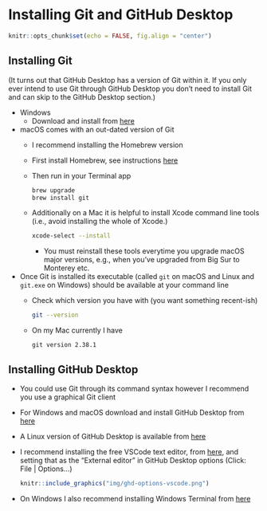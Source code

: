 # Installing Git and GitHub Desktop

```r
knitr::opts_chunk$set(echo = FALSE, fig.align = "center")
```

## Installing Git

(It turns out that GitHub Desktop has a version of Git within it. If you only ever intend to use Git through GitHub Desktop you don't need to install Git and can skip to the GitHub Desktop section.)

- Windows
  - Download and install from [here](https://git-scm.com/download/win)
- macOS comes with an out-dated version of Git
  - I recommend installing the Homebrew version 
  - First install Homebrew, see instructions [here](https://brew.sh/)
  - Then run in your Terminal app  
    ```bash
    brew upgrade
    brew install git
    ```  
  - Additionally on a Mac it is helpful to install Xcode command line tools (i.e., avoid installing the whole of Xcode.)    
    ```bash
    xcode-select --install
    ```  
    - You must reinstall these tools everytime you upgrade macOS major versions, e.g., when you've upgraded from Big Sur to Monterey etc.
- Once Git is installed its executable (called `git` on macOS and Linux and `git.exe` on Windows) should be available at your command line
  - Check which version you have with (you want something recent-ish)  
    ```bash
    git --version
    ```  
  - On my Mac currently I have  
    ```
    git version 2.38.1
    ```  

## Installing GitHub Desktop

- You could use Git through its command syntax however I recommend you use a graphical Git client
- For Windows and macOS download and install GitHub Desktop from [here](https://desktop.github.com/)
- A Linux version of GitHub Desktop is available from [here](https://github.com/shiftkey/desktop/)
- I recommend installing the free VSCode text editor, from [here](https://code.visualstudio.com/), and setting that as the "External editor" in GitHub Desktop options (Click: File | Options...)  
  ```r
  knitr::include_graphics("img/ghd-options-vscode.png")
  ```  
- On Windows I also recommend installing Windows Terminal from [here](https://www.microsoft.com/store/productId/9N0DX20HK701)

